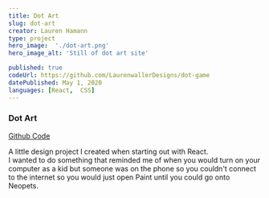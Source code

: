 ```yaml
--- 
title: Dot Art
slug: dot-art
creator: Lauren Hamann
type: project
hero_image:  './dot-art.png'
hero_image_alt: 'Still of dot art site'

published: true
codeUrl: https://github.com/LaurenwallerDesigns/dot-game
datePublished: May 1, 2020
languages: [React,  CSS]
---
```

### Dot Art 


[Github Code](https://github.com/LaurenwallerDesigns/dot-game)

A little design project I created when starting out with React. <br />
I wanted to do something that reminded me of when you would turn on your computer as a kid but someone was on the phone so you couldn't connect to the internet so you would just open Paint until you could go onto Neopets. 

